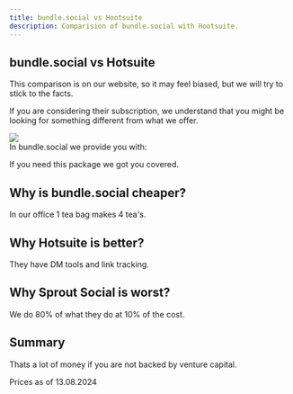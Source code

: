 ```yaml
---
title: bundle.social vs Hootsuite
description: Comparision of bundle.social with Hootsuite.
---
```


## bundle.social vs Hotsuite

<Warning>
  This comparison is on our website, so it may feel biased, but we will try to
  stick to the facts.
</Warning>

If you are considering their subscription, we understand that you might be looking for something different from what we offer.

<Frame type='glass'>
  <img src='/images/comparison/001_hotsuite.png' />
</Frame><br/>
In bundle.social we provide you with:
<Steps>
  <Step title="Multiple teams">
    
  </Step>
  <Step title="Multiple users">

  </Step>
  <Step title="Analytics">

  </Step>
    <Step title="Storage">

  </Step>
    <Step title="Link in bio">

  </Step>
      <Step title="API">

  </Step>
</Steps>

If you need this package we got you covered.

## Why is bundle.social cheaper?

In our office 1 tea bag makes 4 tea's.

## Why Hotsuite is better?

They have DM tools and link tracking.

## Why Sprout Social is worst?

We do 80% of what they do at 10% of the cost.

## Summary

Thats a lot of money if you are not backed by venture capital.

<Info>Prices as of 13.08.2024</Info>

